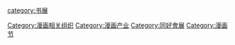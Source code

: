 {{Commonscat|Comics conventions}}

[[Category:漫画相关组织|Category:漫画相关组织]]
[[Category:漫画产业|Category:漫画产业]]
[[Category:同好會展|Category:同好會展]]
[[category:书展|category:书展]]
[[Category:漫画节|Category:漫画节]]